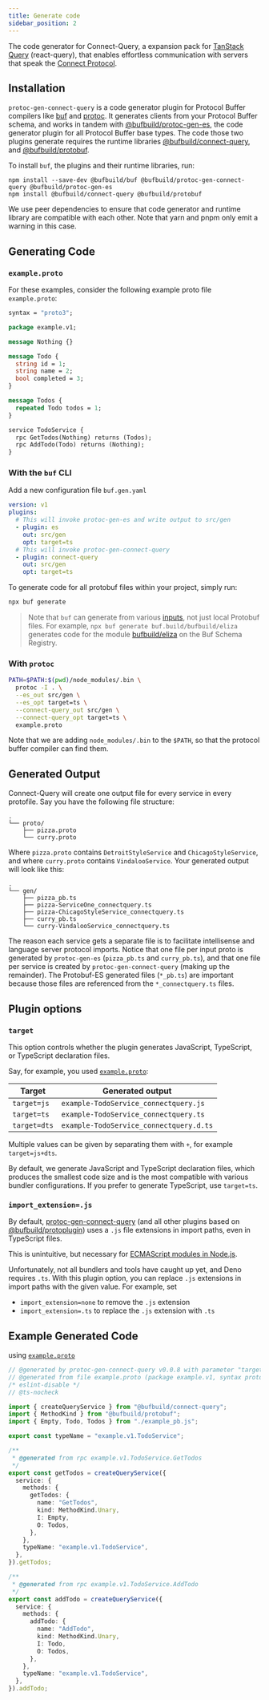 ```yaml
---
title: Generate code
sidebar_position: 2
---
```


The code generator for Connect-Query, a expansion pack for [TanStack Query](https://tanstack.com/query) (react-query), that enables effortless communication with servers that speak the [Connect Protocol](https://connectrpc.com/docs/protocol).

## Installation

`protoc-gen-connect-query` is a code generator plugin for Protocol Buffer compilers like [buf](https://github.com/bufbuild/buf) and [protoc](https://github.com/protocolbuffers/protobuf/releases).  It generates clients from your Protocol Buffer schema, and works in tandem with
[@bufbuild/protoc-gen-es](https://www.npmjs.com/package/@bufbuild/protoc-gen-es), the code generator plugin for all Protocol Buffer base types.  The code those two plugins generate requires the runtime libraries [@bufbuild/connect-query](https://www.npmjs.com/package/@bufbuild/connect-query), and [@bufbuild/protobuf](https://www.npmjs.com/package/@bufbuild/protobuf).

To install `buf`, the plugins and their runtime libraries, run:

```shell
npm install --save-dev @bufbuild/buf @bufbuild/protoc-gen-connect-query @bufbuild/protoc-gen-es
npm install @bufbuild/connect-query @bufbuild/protobuf
```

We use peer dependencies to ensure that code generator and runtime library are compatible with each other. Note that yarn and pnpm only emit a warning in this case.

## Generating Code

### `example.proto`

For these examples, consider the following example proto file `example.proto`:

```protobuf
syntax = "proto3";

package example.v1;

message Nothing {}

message Todo {
  string id = 1;
  string name = 2;
  bool completed = 3;
}

message Todos {
  repeated Todo todos = 1;
}

service TodoService {
  rpc GetTodos(Nothing) returns (Todos);
  rpc AddTodo(Todo) returns (Nothing);
}
```

### With the `buf` CLI

Add a new configuration file `buf.gen.yaml`

```yaml
version: v1
plugins:
  # This will invoke protoc-gen-es and write output to src/gen
  - plugin: es
    out: src/gen
    opt: target=ts
  # This will invoke protoc-gen-connect-query
  - plugin: connect-query
    out: src/gen
    opt: target=ts
```


To generate code for all protobuf files within your project, simply run:

```bash
npx buf generate
```

> Note that `buf` can generate from various [inputs](https://buf.build/docs/reference/inputs), not just local Protobuf
> files. For example, `npx buf generate buf.build/bufbuild/eliza` generates code for the module
> [bufbuild/eliza](https://buf.build/bufbuild/eliza) on the Buf Schema Registry.

### With `protoc`

```bash
PATH=$PATH:$(pwd)/node_modules/.bin \
  protoc -I . \
  --es_out src/gen \
  --es_opt target=ts \
  --connect-query_out src/gen \
  --connect-query_opt target=ts \
  example.proto
```

Note that we are adding `node_modules/.bin` to the `$PATH`, so that the protocol buffer compiler can find them.


## Generated Output

Connect-Query will create one output file for every service in every protofile.  Say you have the following file structure:

```tree
.
└── proto/
    ├── pizza.proto
    └── curry.proto
```

Where `pizza.proto` contains `DetroitStyleService` and `ChicagoStyleService`, and where `curry.proto` contains `VindalooService`.  Your generated output will look like this:

```tree
.
└── gen/
    ├── pizza_pb.ts
    ├── pizza-ServiceOne_connectquery.ts
    ├── pizza-ChicagoStyleService_connectquery.ts
    ├── curry_pb.ts
    └── curry-VindalooService_connectquery.ts
```

The reason each service gets a separate file is to facilitate intellisense and language server protocol imports.  Notice that one file per input proto is generated by `protoc-gen-es` (`pizza_pb.ts` and `curry_pb.ts`), and that one file per service is created by `protoc-gen-connect-query` (making up the remainder).  The Protobuf-ES generated files (`*_pb.ts`) are important because those files are referenced from the `*_connectquery.ts` files.

## Plugin options

### `target`

This option controls whether the plugin generates JavaScript, TypeScript, or TypeScript declaration files.

Say, for example, you used [`example.proto`](#exampleproto):

| Target | Generated output |
| - | - |
| `target=js` | `example-TodoService_connectquery.js` |
| `target=ts` | `example-TodoService_connectquery.ts` |
| `target=dts` | `example-TodoService_connectquery.d.ts` |

Multiple values can be given by separating them with `+`, for example `target=js+dts`.

By default, we generate JavaScript and TypeScript declaration files, which produces the smallest code size and is the most compatible with various bundler configurations. If you prefer to generate TypeScript, use `target=ts`.

### `import_extension=.js`

By default, [protoc-gen-connect-query](https://www.npmjs.com/package/@bufbuild/protoc-gen-connect-query) (and all other plugins based on [@bufbuild/protoplugin](https://www.npmjs.com/package/@bufbuild/protoplugin)) uses a `.js` file extensions in import paths, even in TypeScript files.

This is unintuitive, but necessary for [ECMAScript modules in Node.js](https://www.typescriptlang.org/docs/handbook/esm-node.html).

Unfortunately, not all bundlers and tools have caught up yet, and Deno requires `.ts`. With this plugin option, you can replace `.js` extensions in import paths with the given value. For example, set

- `import_extension=none` to remove the `.js` extension
- `import_extension=.ts` to replace the `.js` extension with `.ts`

## Example Generated Code

using [`example.proto`](#exampleproto)

```ts
// @generated by protoc-gen-connect-query v0.0.8 with parameter "target=ts"
// @generated from file example.proto (package example.v1, syntax proto3)
/* eslint-disable */
// @ts-nocheck

import { createQueryService } from "@bufbuild/connect-query";
import { MethodKind } from "@bufbuild/protobuf";
import { Empty, Todo, Todos } from "./example_pb.js";

export const typeName = "example.v1.TodoService";

/**
 * @generated from rpc example.v1.TodoService.GetTodos
 */
export const getTodos = createQueryService({
  service: {
    methods: {
      getTodos: {
        name: "GetTodos",
        kind: MethodKind.Unary,
        I: Empty,
        O: Todos,
      },
    },
    typeName: "example.v1.TodoService",
  },
}).getTodos;

/**
 * @generated from rpc example.v1.TodoService.AddTodo
 */
export const addTodo = createQueryService({
  service: {
    methods: {
      addTodo: {
        name: "AddTodo",
        kind: MethodKind.Unary,
        I: Todo,
        O: Todos,
      },
    },
    typeName: "example.v1.TodoService",
  },
}).addTodo;
```
